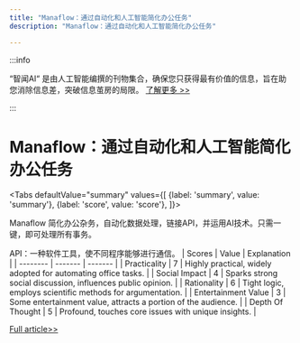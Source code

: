 ```yaml
---
title: "Manaflow：通过自动化和人工智能简化办公任务"
description: "Manaflow：通过自动化和人工智能简化办公任务"

---
```



:::info

“智闻AI“ 是由人工智能编撰的刊物集合，确保您只获得最有价值的信息，旨在助您消除信息差，突破信息茧房的局限。  [了解更多 >>](/)

:::

# Manaflow：通过自动化和人工智能简化办公任务


<Tabs
	defaultValue="summary"
	values={[
	{label: 'summary', value: 'summary'},
	{label: 'score', value: 'score'},
]}>
<TabItem value="summary">


Manaflow 简化办公杂务，自动化数据处理，链接API，并运用AI技术。只需一键，即可处理所有事务。

API：一种软件工具，使不同程序能够进行通信。
</TabItem>
<TabItem value="score">
	| Scores     | Value   | Explanation |
	| -------- | ------- | ------- |
	| Practicality  | 7    | Highly practical, widely adopted for automating office tasks.    |
	| Social Impact | 4     | Sparks strong social discussion, influences public opinion.    |
	| Rationality    | 6    | Tight logic, employs scientific methods for argumentation.    |
	| Entertainment Value    | 3    | Some entertainment value, attracts a portion of the audience.    |
	| Depth Of Thought    | 5    | Profound, touches core issues with unique insights.    |
</TabItem>
</Tabs>

[Full article>>](https://www.producthunt.com/posts/manaflow)
